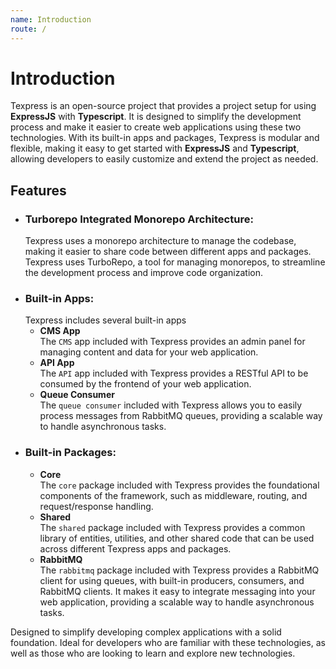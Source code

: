 ```yaml
---
name: Introduction
route: /
---
```


# Introduction

Texpress is an open-source project that provides a project setup for using **ExpressJS** with **Typescript**. It is designed to simplify the development process and make it easier to create web applications using these two technologies. With its built-in apps and packages, Texpress is modular and flexible, making it easy to get started with **ExpressJS** and **Typescript**, allowing developers to easily customize and extend the project as needed.

## Features

-   ### **Turborepo Integrated Monorepo Architecture:**
    Texpress uses a monorepo architecture to manage the codebase, making it easier to share code between different apps and packages. Texpress uses TurboRepo, a tool for managing monorepos, to streamline the development process and improve code organization.
-   ### **Built-in Apps:**
    Texpress includes several built-in apps
    -   **CMS App**  
        The `CMS` app included with Texpress provides an admin panel for managing content and data for your web application.
    -   **API App**  
        The `API` app included with Texpress provides a RESTful API to be consumed by the frontend of your web application.
    -   **Queue Consumer**  
        The `queue consumer` included with Texpress allows you to easily process messages from RabbitMQ queues, providing a scalable way to handle asynchronous tasks.
-   ### **Built-in Packages:**
    -   **Core**  
        The `core` package included with Texpress provides the foundational components of the framework, such as middleware, routing, and request/response handling.
    -   **Shared**  
        The `shared` package included with Texpress provides a common library of entities, utilities, and other shared code that can be used across different Texpress apps and packages.
    -   **RabbitMQ**  
        The `rabbitmq` package included with Texpress provides a RabbitMQ client for using queues, with built-in producers, consumers, and RabbitMQ clients. It makes it easy to integrate messaging into your web application, providing a scalable way to handle asynchronous tasks.

Designed to simplify developing complex applications with a solid foundation.
Ideal for developers who are familiar with these technologies, as well as those who are looking to learn and explore new technologies.
